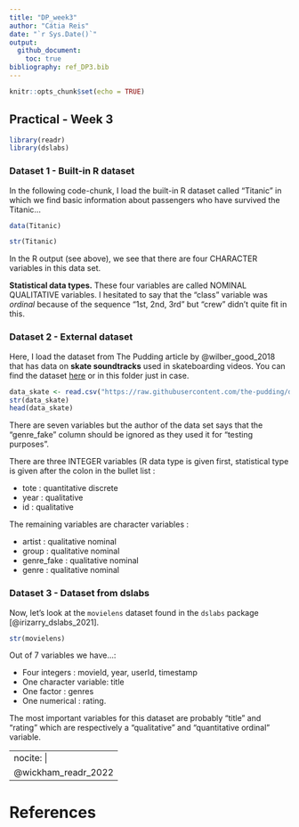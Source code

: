 ```yaml
---
title: "DP_week3"
author: "Cátia Reis"
date: "`r Sys.Date()`"
output: 
  github_document:
    toc: true
bibliography: ref_DP3.bib
---
```


```r
knitr::opts_chunk$set(echo = TRUE)
```

## Practical - Week 3

```r
library(readr)
library(dslabs)
```

### Dataset 1 - Built-in R dataset

In the following code-chunk, I load the built-in R dataset called "Titanic" in which we find basic information about passengers who have survived the Titanic...

```r
data(Titanic)
```
```r
str(Titanic)
```

In the R output (see above), we see that there are four CHARACTER variables in this data set.

**Statistical data types.** These four variables are called NOMINAL QUALITATIVE variables. I hesitated to say that the "class" variable was *ordinal* because of the sequence "1st, 2nd, 3rd" but "crew" didn't quite fit in this. 


### Dataset 2 - External dataset 

Here, I load the dataset from The Pudding article by @wilber_good_2018 that has data on **skate soundtracks** used in skateboarding videos. You can find the dataset [here](https://github.com/the-pudding/data/blob/master/skate-music/soundtrack_data.csv) or in this folder just in case. 


```r
data_skate <- read.csv("https://raw.githubusercontent.com/the-pudding/data/master/skate-music/soundtrack_data.csv")
str(data_skate)
head(data_skate)
```

There are seven variables but the author of the data set says that the "genre_fake" column should be ignored as they used it for "testing purposes". <!-- cite source --> 

There are three INTEGER variables (R data type is given first, statistical type is given after the colon in the bullet list :

- tote : quantitative discrete
- year : qualitative
- id : qualitative

The remaining variables are character variables :

- artist : qualitative nominal
- group : qualitative nominal
- genre_fake : qualitative nominal
- genre : qualitative nominal

### Dataset 3 - Dataset from dslabs

Now, let's look at the `movielens` dataset found in the `dslabs` package [@irizarry_dslabs_2021]. 
```r
str(movielens)
```
Out of 7 variables we have...: 

- Four integers : movieId, year, userId, timestamp
- One character variable: title
- One factor : genres
- One numerical : rating. 

The most important variables for this dataset are probably "title" and "rating" which are respectively a "qualitative" and "quantitative ordinal" variable. 


---
nocite: |
  @wickham_readr_2022
---


# References









